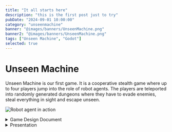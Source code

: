 ```yaml
---
title: "It all starts here"
description: "this is the first post just to try"
pubDate: "2024-09-01 10:00:00"
category: "unseenmachine"
banner: "@images/banners/UnseenMachine.png"
banner2: "@images/banners/UnseenMachine.png"
tags: ["Unseen Machine", "Godot"]
selected: true
---
```






# Unseen Machine

Unseen Machine is our first game. It is a cooperative stealth game where up to four players jump into the role of robot agents. The players are teleported into randomly generated dungeons where they have to evade enemies, steal everything in sight and escape unseen.

![Robot agent in action](@images/gamepages/UnseenMachine.png "Early concept art")

<details>
  <summary>Game Design Document</summary>

# Game Design document

## Table of Contents

1. [Overview](#overview)<br/>
1.1. [Look and Feel](#look-and-feel)<br/>
1.2. [Gameplay loop](#gameplay-loop)<br/>
1.3. [Playtime](#playtime)<br/>
1.4. [Meta Progression](#meta-progression)<br/>
1.5. [Prototype](#prototype)
2. [Main Menu](#main-menu)
3. [Lobby](#lobby)<br/>
3.1. [Spawning Area](#spawning-area)<br/>
3.2. [Mission Area](#mission-area)<br/>
3.3. [Training Area](#training-area)<br/>
3.4. [Social Area](#social-area)<br/>
4. [Mission Generation and Design](#mission-generation-and-design)
5. [Game Mechanics](#game-mechanics)<br/>
5.1. [Movement](#movement)<br/>
5.2. [Interaction](#interaction)<br/>
5.3. [Visibility](#visiblity)<br/>
5.4. [Combat](#combat)<br/>
5.5. [Abilities](#abilities)<br/>
6. [Player Character Design](#player-character-design)
7. [Enemy Design](#enemy-design)<br/>
7.1. [Robob](#robob)<br/>
7.2. [MouseBot](#mousebot)<br/>
7.3. [SpringBot](#springbot)<br/>
7.4. [Motherscuttler](#motherscuttler)<br/>
7.5. [Scuttler](#scuttler)<br/>
7.6. [MoweBot](#mowebot)<br/>
7.7. [BigBot](#bigbot)<br/>
7.8. [SloBot](#slobot)<br/>
7.9. [TurBot](#turbot)<br/>
8. [Visual Design](#visual-design)
9. [Sound Design](#sound-design)
10. [Networking](#networking)

## Disclaimer
The player will be referred to as 'they' throughout this document, regardless of gender identity.

## Overview
Unseen Machine is a cooperative stealth-action game in which up to four players jump into the role of robotic burglars. Their goal is to explore randomly generated dungeons, extract valuable artifacts and escape unseen. On the way to the objective the players must avoid robotic guards and steal everything that isn't nailed to the walls.

Unseen Machine focuses on fast paced gameplay, placing high speed evasive movement over slow and methodic sneaking. Each player can customize their robot with different looks and abilities to overcome gameplay challanges in different ways.

### Look and Feel
Unseen Machine is set in a retro-futuristic setting, combining clean scifi astethics with crt-monitors and cassette tapes.

The player sees this world from a first person perspective, for immersive and tense gameplay.

### Gameplay loop
The player starts out in their lobby. The lobby, allows other players to join the hosts session. 

### Playtime
Since each level is randomly generated Unseen Machine offers a great degree of replayability. The player will spend between 5 to 20 minutes for one mission, depending on the generated mission's size and complexity. To keep the player engaged and offer a longtime motivation, the player will experience [Meta Progression](#meta-progression) in-between the actual missions. Ideally this will make the player come back to the game regularly to unlock and play new content.

### Meta Progression
Completing a mission will reward the player with currency, depending on the mission difficulity and the score reached. The player can then spend the currency in the base for permanent unlocks. The player can unlock new gameplay features and visuals for their character.

### Prototype
In the prototype the player will be able to host or join a game lobby from the main menu. Once in the lobby the player will be able to start a randomly generated mission. The mission will feature one main- and one side-mission-objective, as well as enemies. The player will be able to complete these missions and be extracted in the extraction area back to the lobby. There the player will be rewarded with currency. Meta progression will not yet be featured in the prototype, since focus is on the core gameplay loop.
## Main Menu
## Lobby
After pressing the host or join button the player is brought into their own lobby or the lobby of the host they connected to, respectivly. The Lobby has is split into four areas:
- The spawning area
- The mission area
- The training area
- The social area
![Early ship concept art](@images/base/ship.png)
### Spawning Area
The spawning area consists of 4 personal pods, one for each player and the docks they connect. When a new player connects they will spawn in their personal pod.
### Mission Area
In the mission area the players can [customize their character](#character-customization) and [select and start missions](#mission-selection). In the middle of the area is the mission slection terminal, interacting with it opens the mission selection menu. Once a mission is selected all connected players have to move to the ready area. Once all players are in the ready area the mission starts. Before starting a mission the players can adjust their gear and appearance at the respective terminal.
![Early bridge concept art](@images/base/bridge.png)
#### Mission Selection
Interacting with the mission selection terminal opens the mission selection menu. Every 30 minutes the mission selection menu generates a set of randomly generated missions. The missions are displayed with information about their complexity and size. Aside from these missions the player can always choose to play the tutorial mission.
#### Mission Ready
Once a player selects a mission the ready area opens up. Once all players are inside the ready area the lobby area is unloaded and the mission assets are generated.
#### Gear Terminal
At the gear area the player can choose different ablilities
#### Appearance Terminal
At the appearance terminal the player can choose different skins and paint jobs for their robot.
### Interacting with other Players

### Training and Social Area
The training and social area are optional areas of the lobby the players can use to try out their gear, spend time waiting for other players to join or to relax inbetween missions. The training area has a practice dummy and parkour elements. The social area has a jukebox that allows players to listen to the games soundtrack.
## Mission Generation and Design
To generate the missions Unseen Machine uses a complex mix of prodecural generation techiques. The generator differentiates between rooms and corridors. Rooms are predesigned assets with random elements. The generator creates a set of random rooms, including necessary rooms, such as the spawn, the extraction zone and the room(s) required for the mission objective. These rooms are then randomly distributed in 3d space. The generator then executes the following steps to ensure that all rooms are connected to each other, directly or indirectly.
- Delauney Triangulation: The generator creates an edge between all rooms, so that all connections form triangles that have no other rooms withhin the triangle.
- Min-Spanning Tree: The generator chooses a subset of the Delauney edges, so that all rooms are connected with a minimal amount of edges.
- Adding back random edges: The generator adds back random edges to create secondary connections.
- Corridor connection: The generator uses a grid and a modified A-Star algorithm to assign corridor attributes to the grid's elements.
- Corridor generation: Depending on it's attributes and neighbours each corridor element then generates the required walls, floor, stairs, etc.
Then each room is randomized to a degree. Each room has elements that are randomly choosen based on a given set of allowed elements.
This mix of generation techniques allows for unique but coherent levels. 
### Tutorial Mission
The tutorial mission is not randomly generated but offers different challanges that allow the player to test out all of the games mechanics in a controlled environment.
## Game Mechanics
### Movement
Unseen Engine offers a varity of movement mechanics to allow for quick, smooth traversel of the environment. the game uses regular first person movement mechanics, allowing the player to walk, sprint, crouch, slide, jump, wallslide and walljump.
#### sprinting
Holding down the shift-key on the keyboard increases the speed the player moves at.
#### crouching
Holding down the c-key the player enteres a crouched state. While crouched the players size, [visibility](#visiblity) and speed are reduced. Releasing the c-key returns the player from the crouched state as soon as the player has enough vertical room to stand up.
#### sliding
If the player enters the crouch state while sprinting, they start sliding. While sliding the player moves at increased speed at a loss of steerability. The players speed decreases steadily until the player is at crouching speed, at which point the player starts to crouch normally. While sliding the players' [visibility](#visiblity) is decreased.
#### jumping
Using the space bar the player jumps into the air. The player can press the space bar again to perform a double jump. The player then has to touch the floor or perform a [wallslide](#wallslide) in order to regain the ability to jump.
#### wallslide
If a jump ends touching a wall, the player slowly slides down the wall.
#### walljump
If the player presses space while wallsliding they jump of the wall.
### Interaction
Looking at an interactable object, the player can press the interaction-button. If the player is close enough to the object the interaction is executed. Examples for interactions are:
- Flipping light switches
- Collecting coins
- Opening doors
- Starting the mission objective
### Visiblity
When the player is in the sightcone of an enemy, their detectionmeter slowly fills up, until the enemy actually sees the player. How quickly the player is detected depends on their visibility. The higher their visibility the faster they are detected. Factors, like how illuminated the players' body is and if they are crouching affects how high their visibility is. How quickly and closely the player moves around enemies also affects their detection.
### Combat
Combat is best avioded, but when there's no other choice the player can defend themselves with meele and ranged attacks.
![Action Poses](@images/player/action_poses.png "Action Poses")
### Abilities
## Player Character Design
It's a robot lady
Very cool

<div style="display: flex; justify-content: space-between;">
  <Image src={concept} alt="Player character concept art" style="width: 79.5%;" />
  <Image src={main_character} alt="Player character concept art" style="width: 19.5%;" />
</div>


The arms are very important since they are almost always visible in the first person view.

<div style="display: flex; justify-content: space-between;">
  <Image src={arms} alt="Player arms' concept art" style="width: 45%;" />
  <Image src={arms_render} alt="Player arms' Blender render" style="width: 54%;" />
</div>

## Enemy Design
### Robob
Robob is the standard enemy. What Robob lacks in special abilities it makes up in numbers. Seriously these guys are everywhere.

<div style="display: flex; justify-content: space-between;">
  <Image src={robob} alt="Robob concept art" style="width: 29%;" />
  <Image src={robob_render} alt="Robob Blender render" style="width: 45%;" />
  <Image src={robob_game} alt="Robob Godot concept" style="width: 24%;" />
</div>

On the left is the concept art for Robob, in the middle a render taken in Blender and on the right an example image of how the model would look in the game, rendered in the Godot engine.

### MouseBot
MouseBot is fast, hard to spot and has only one thing on its mind: KILL! When MouseBot spots an enemy it races towards it beeping loudly. Once it reaches its destination it explodes, dealing massive damage to everything around it. Luckily it can be defused with a single well place shot.
![MouseBot](@images/robots/mousebot.png "MouseBot concept art")
### SpringBot
SpringBots have a laser focus, they chase down anything suspicous they see. They kick first and never ask questions due to a lack of a voice module.
![SpringBot](@images/robots/springbot.png "SpringBot concept art")
### Motherscuttler
The mother of all scuttlers. These bots move around slowly, releasing [Scuttlers](#scuttler) periodically to scout for them. While slow, Motherscuttlers have powerful ranged attacks.
![Motherscuttler](@images/robots/motherscuttler.png "Motherscuttler concept art")
### Scuttler
While one scuttler is harmless on its own, they always come in numbers. Scuttlers run around in the vicinity of their [Motherscuttler](#motherscuttler), latching onto the player and slowing them down so that the Motherscuttler can shoot them easier. One Scuttler can be dispatched easily but new ones keep coming until their source is destoryed.
![Scuttler](@images/robots/scuttler.png "Scuttler concept art")
### MoweBot
MoweBots move around the halls quickly. Their big frontal flashlight makes them a threat to every player hiding in the shadows.
![MoweBot](@images/robots/mowebot.png "MoweBot concept art")
### BigBot
BigBots are a real challenge even for the biggest weapons. However they are slow and loud, making them easy to avoid.
If BigBots manage to close the gap they pack a punch and can destroy the player quickly.

<div style="display: flex; justify-content: space-between;">
  <Image src={bigbot2} alt="BigBot concept art" style="width: 49%;" />
  <Image src={bigbot} alt="BigBot concept art" style="width: 49%;" />
</div>

### SloBot
SloBots are slow and harmless on their own, however they scan their surroundings in a 360 degree perimeter making them hard to get around. Once they spot the player they blair the alarm, notifying all nearby bots of the players position.
![SloBot](@images/robots/slobot.png "SloBot concept art")
### TurBot
TurBots are rare but dangerous. Their long arms allow them to move along all surfaces, making them able to hide in corners and attack from unusual angles. If they are unable to suprise the player they run away, hide and wait for another opportunity for a suprise attack.

<div style="display: flex; justify-content: space-between;">
  <Image src={turbot} alt="TurBot concept art" style="width: 49%;" />
  <Image src={turbot2} alt="TurBot concept art" style="width: 49%;" />
</div>

## Visual Design
Visually Unseen Machine is stronly inspired by retro-futuristic aesthetics. They can also be described as cassette-future, a future as it was often envisioned in 70s and 80s movies, like Alien (1979). Unseen machine blends these visuals with cartoon shaders and mid-poly topology to achive a unique and easy to read look. Many of the objects in the world also fit into the time period, featuring crts, cassettes, floppy disks and nonsense-machines like big table mounted monitors that display the newspaper. 

An outline shader is used to allow the player to see in total darkness.
## Sound Design
3D sound is important to the player to get an idea of their sorroundings beyond of what they can see.
## Networking
Unseen Machine relies on peer-to-peer networking. This eliminates the need for a server architecture. However players need to share a local network, or have the be conntected over a third party service such as [Steam's peer-to-peer networking](https://partner.steamgames.com/doc/features/multiplayer).

</details>

<details>
  <summary>Presentation</summary>
</details>